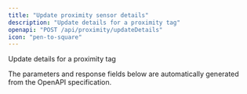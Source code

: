 ```yaml
---
title: "Update proximity sensor details"
description: "Update details for a proximity tag"
openapi: "POST /api/proximity/updateDetails"
icon: "pen-to-square"
---
```


Update details for a proximity tag

<Note>
The parameters and response fields below are automatically generated from the OpenAPI specification.
</Note>
